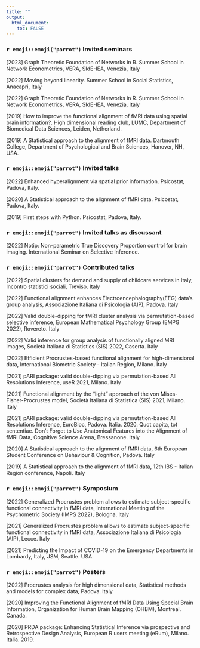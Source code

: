 ```yaml
---
title: ""
output: 
  html_document:
    toc: FALSE
---
```





### `r emoji::emoji("parrot")` Invited seminars

[2023] Graph Theoretic Foundation of Networks in R. Summer School in Network Econometrics, VERA, SIdE-IEA, Venezia, Italy

[2022] Moving beyond linearity. Summer School in Social Statistics, Anacapri, Italy

[2022]  Graph Theoretic Foundation of Networks in R. Summer School in Network Econometrics, VERA, SIdE-IEA, Venezia, Italy

[2019]  How to improve the functional alignment of fMRI data using spatial brain information?. High dimensional reading club, LUMC, Department of Biomedical Data Sciences, Leiden, Netherland.

[2019] A Statistical approach to the alignment of fMRI data. Dartmouth College, Department of Psychological and Brain Sciences, Hanover, NH, USA.

### `r emoji::emoji("parrot")` Invited talks

[2022] Enhanced hyperalignment via spatial prior information. Psicostat, Padova, Italy.

[2020] A Statistical approach to the alignment of fMRI data. Psicostat, Padova, Italy.

[2019] First steps with Python. Psicostat, Padova, Italy.

### `r emoji::emoji("parrot")` Invited talks as discussant

[2022] Notip: Non-parametric True Discovery Proportion control for brain imaging. International Seminar on Selective Inference.

### `r emoji::emoji("parrot")` Contributed talks

[2022] Spatial clusters for demand and supply of childcare services in Italy, Incontro statistici sociali, Treviso. Italy

[2022] Functional alignment enhances Electroencephalography(EEG) data’s group analysis, Associazione Italiana di Psicologia (AIP), Padova. Italy

[2022] Valid double-dipping for fMRI cluster analysis via permutation-based selective inference, European Mathematical Psychology Group (EMPG 2022), Rovereto. Italy

[2022] Valid inference for group analysis of functionally aligned MRI images, Società Italiana di Statistics (SIS) 2022, Caserta. Italy

[2022] Efficient Procrustes-based functional alignment for high-dimensional data, International Biometric Society - Italian Region, Milano. Italy

[2021] pARI package: valid double-dipping via permutation-based All Resolutions Inference, useR 2021, Milano. Italy

[2021] Functional alignment by the “light” approach of the von Mises-Fisher-Procrustes model, Società Italiana di Statistica (SIS) 2021, Milano. Italy

[2021] pARI package: valid double-dipping via permutation-based All Resolutions Inference, EuroBioc, Padova. Italia. 2020. Quot capita, tot sententiae. Don’t Forget to Use Anatomical Features into the Alignment of fMRI Data, Cognitive Science Arena, Bressanone. Italy

[2020] A Statistical approach to the alignment of fMRI data, 6th European Student Conference on Behaviour & Cognition, Padova. Italy

[2019] A Statistical approach to the alignment of fMRI data, 12th IBS - Italian Region conference, Napoli. Italy

### `r emoji::emoji("parrot")` Symposium


[2022] Generalized Procrustes problem allows to estimate subject-specific functional connectivity in fMRI data, International Meeting of the Psychometric Society (IMPS 2022), Bologna. Italy

[2021] Generalized Procrustes problem allows to estimate subject-specific functional connectivity in fMRI data, Associazione Italiana di Psicologia (AIP), Lecce. Italy

[2021] Predicting the Impact of COVID-19 on the Emergency Departments in Lombardy, Italy, JSM, Seattle. USA.

### `r emoji::emoji("parrot")` Posters

[2022] Procrustes analysis for high dimensional data, Statistical methods and models for complex data, Padova. Italy

[2020] Improving the Functional Alignment of fMRI Data Using Special Brain Information, Organization for Human Brain Mapping (OHBM), Montreal. Canada.

[2020] PRDA package: Enhancing Statistical Inference via prospective and Retrospective Design Analysis, European R users meeting (eRum), Milano. Italia.
2019. 